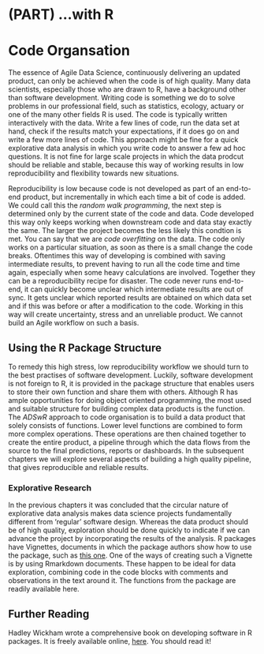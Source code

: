 # (PART) ...with R {-}

# Code Organsation

The essence of Agile Data Science, continuously delivering an updated product, can only be achieved when the code is of high quality. 
Many data scientists, especially those who are drawn to R, have a background other than software development. 
Writing code is something we do to solve problems in our professional field, such as statistics, ecology, actuary or one of the many other fields R is used. 
The code is typically written interactively with the data. 
Write a few lines of code, run the data set at hand, check if the results match your expectations, if it does go on and write a few more lines of code. 
This approach might be fine for a quick explorative data analysis in which you write code to answer a few ad hoc questions. 
It is not fine for large scale projects in which the data prodcut should be reliable and stable, because this way of working results in low reproducibility and flexibility towards new situations. 

Reproducibility is low because code is not developed as part of an end-to-end product, but incrementally in which each time a bit of code is added. 
We could call this the *random walk programming*, the next step is determined only by the current state of the code and data. 
Code developed this way only keeps working when downstream code and data stay exactly the same. 
The larger the project becomes the less likely this condtion is met. 
You can say that we are *code overfitting* on the data. 
The code only works on a particular situation, as soon as there is a small change the code breaks. 
Oftentimes this way of developing is combined with saving intermediate results, to prevent having to run all the code time and time again, especially when some heavy calculations are involved. Together they can be a reproducibility recipe for disaster. 
The code never runs end-to-end, it can quickly become unclear which intermediate results are out of sync. 
It gets unclear which reported results are obtained on which data set and if this was before or after a modification to the code. 
Working in this way will create uncertainty, stress and an unreliable product. 
We cannot build an Agile workflow on such a basis.

## Using the R Package Structure

To remedy this high stress, low reproducibility workflow we should turn to the best practises of software development. 
Luckily, software development is not foreign to R, it is provided in the package structure that enables users to store their own function and share them with others. 
Although R has ample opportunities for doing object oriented programming, the most used and suitable structure for building complex data products is the function. 
The *ADSwR* approach to code organisation is to build a data product that solely consists of functions. 
Lower level functions are combined to form more complex operations. 
These operations are then chained together to create the entire product, a pipeline through which the data flows from the source to the final predictions, reports or dashboards. 
In the subsequent chapters we will explore several aspects of building a high quality pipeline, that gives reproducible and reliable results. 

### Explorative Research

In the previous chapters it was concluded that the circular nature of explorative data analysis makes data science projects fundamentally different from 'regular' software design. 
Whereas the data product should be of high quality, exploration should be done quickly to indicate if we can advance the project by incorporating the results of the analysis. 
R packages have Vignettes, documents in which the package authors show how to use the package, such as [this one](https://cran.r-project.org/web/packages/padr/vignettes/padr.html). 
One of the ways of creating such a Vignette is by using Rmarkdown documents. 
These happen to be ideal for data exploration, combining code in the code blocks with comments and observations in the text around it. 
The functions from the package are readily available here.

## Further Reading

Hadley Wickham wrote a comprehensive book on developing software in R packages. It is freely available online, [here](http://r-pkgs.had.co.nz/). You should read it! <!--- soon to be updated to https://r-pkgs.org/ --->
